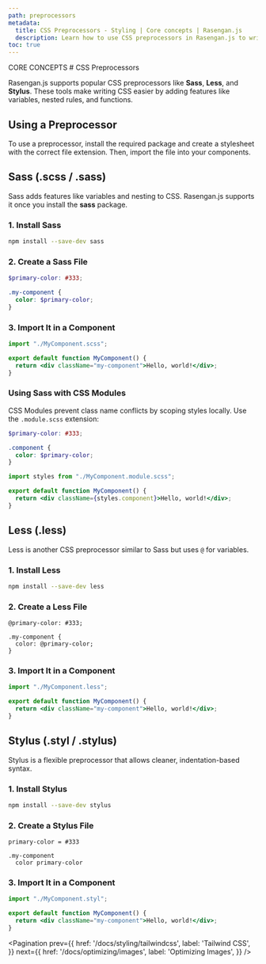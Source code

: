 ```yaml
---
path: preprocessors
metadata:
  title: CSS Preprocessors - Styling | Core concepts | Rasengan.js
  description: Learn how to use CSS preprocessors in Rasengan.js to write cleaner, more maintainable CSS.
toc: true
---
```



<span className="text-[12px] font-mono-regular text-foreground/60">
  CORE CONCEPTS
</span>
# CSS Preprocessors

Rasengan.js supports popular CSS preprocessors like **Sass**, **Less**, and **Stylus**. These tools make writing CSS easier by adding features like variables, nested rules, and functions.  

## Using a Preprocessor  

To use a preprocessor, install the required package and create a stylesheet with the correct file extension. Then, import the file into your components.  


## Sass (.scss / .sass)  

Sass adds features like variables and nesting to CSS. Rasengan.js supports it once you install the **sass** package.  

### 1. Install Sass  

```bash title="Terminal"
npm install --save-dev sass
```  

### 2. Create a Sass File  

```scss title="MyComponent.scss" showLineNumbers
$primary-color: #333;

.my-component {
  color: $primary-color;
}
```  

### 3. Import It in a Component  

```jsx title="MyComponent.jsx" showLineNumbers
import "./MyComponent.scss";

export default function MyComponent() {
  return <div className="my-component">Hello, world!</div>;
}
```  

### Using Sass with CSS Modules  

CSS Modules prevent class name conflicts by scoping styles locally. Use the `.module.scss` extension:  

```scss title="MyComponent.module.scss" showLineNumbers
$primary-color: #333;

.component {
  color: $primary-color;
}
```  

```jsx title="MyComponent.jsx" showLineNumbers
import styles from "./MyComponent.module.scss";

export default function MyComponent() {
  return <div className={styles.component}>Hello, world!</div>;
}
```  

## Less (.less)  

Less is another CSS preprocessor similar to Sass but uses `@` for variables.  

### 1. Install Less  

```bash title="Terminal"
npm install --save-dev less
```  

### 2. Create a Less File  

```less title="MyComponent.less" showLineNumbers
@primary-color: #333;

.my-component {
  color: @primary-color;
}
```  

### 3. Import It in a Component  

```jsx title="MyComponent.jsx" showLineNumbers
import "./MyComponent.less";

export default function MyComponent() {
  return <div className="my-component">Hello, world!</div>;
}
```  

## Stylus (.styl / .stylus)  

Stylus is a flexible preprocessor that allows cleaner, indentation-based syntax.  

### 1. Install Stylus  

```bash title="Terminal"
npm install --save-dev stylus
```  

### 2. Create a Stylus File  

```styl title="MyComponent.styl" showLineNumbers
primary-color = #333

.my-component
  color primary-color
```  

### 3. Import It in a Component  

```jsx title="MyComponent.jsx" showLineNumbers
import "./MyComponent.styl";

export default function MyComponent() {
  return <div className="my-component">Hello, world!</div>;
}
```  

<Pagination 
  prev={{
    href: '/docs/styling/tailwindcss',
    label: 'Tailwind CSS',
  }}
  next={{
    href: '/docs/optimizing/images',
    label: 'Optimizing Images',
  }}
/>
